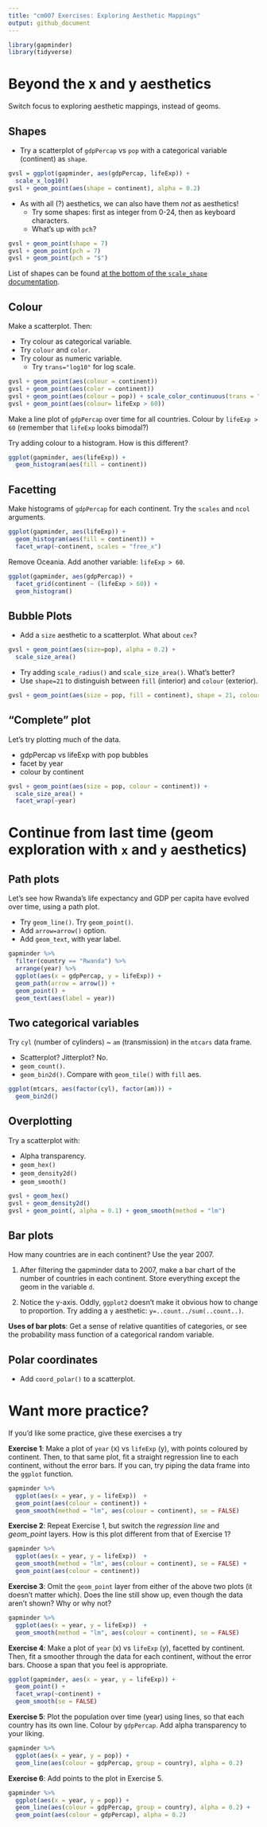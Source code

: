 ```yaml
---
title: "cm007 Exercises: Exploring Aesthetic Mappings"
output: github_document
---
```


```r
library(gapminder)
library(tidyverse)
```


# Beyond the x and y aesthetics

Switch focus to exploring aesthetic mappings, instead of geoms. 

## Shapes

- Try a scatterplot of `gdpPercap` vs `pop` with a categorical variable (continent) as `shape`.
```r
gvsl = ggplot(gapminder, aes(gdpPercap, lifeExp)) +
  scale_x_log10()
gvsl + geom_point(aes(shape = continent), alpha = 0.2)
```

- As with all (?) aesthetics, we can also have them _not_ as aesthetics!
    - Try some shapes: first as integer from 0-24, then as keyboard characters.
    - What's up with `pch`?
    
```r
gvsl + geom_point(shape = 7)
gvsl + geom_point(pch = 7)
gvsl + geom_point(pch = "$")
```

List of shapes can be found [at the bottom of the `scale_shape` documentation](https://ggplot2.tidyverse.org/reference/scale_shape.html).

## Colour

Make a scatterplot. Then:

- Try colour as categorical variable.
- Try `colour` and `color`. 
- Try colour as numeric variable.
    - Try `trans="log10"` for log scale.

```r
gvsl + geom_point(aes(colour = continent))
gvsl + geom_point(aes(color = continent))
gvsl + geom_point(aes(colour = pop)) + scale_color_continuous(trans = "log10")
gvsl + geom_point(aes(colour= lifeExp > 60))
```

Make a line plot of `gdpPercap` over time for all countries. Colour by `lifeExp > 60` (remember that `lifeExp` looks bimodal?)

Try adding colour to a histogram. How is this different?

```r
ggplot(gapminder, aes(lifeExp)) + 
  geom_histogram(aes(fill = continent))
```

## Facetting

Make histograms of `gdpPercap` for each continent. Try the `scales` and `ncol` arguments. 

```r
ggplot(gapminder, aes(lifeExp)) +
  geom_histogram(aes(fill = continent)) + 
  facet_wrap(~continent, scales = "free_x")
```

Remove Oceania. Add another variable: `lifeExp > 60`. 

```r
ggplot(gapminder, aes(gdpPercap)) +
  facet_grid(continent ~ (lifeExp > 60)) +
  geom_histogram()
```

## Bubble Plots

- Add a `size` aesthetic to a scatterplot. What about `cex`?

```r
gvsl + geom_point(aes(size=pop), alpha = 0.2) +
  scale_size_area()
```


- Try adding `scale_radius()` and `scale_size_area()`. What's better?
- Use `shape=21` to distinguish between `fill` (interior) and `colour` (exterior).

```r
gvsl + geom_point(aes(size = pop, fill = continent), shape = 21, colour = "black", alpha = 0.2)
```

## "Complete" plot

Let's try plotting much of the data.

- gdpPercap vs lifeExp with pop bubbles
- facet by year
- colour by continent

```r
gvsl + geom_point(aes(size = pop, colour = continent)) +
  scale_size_area() +
  facet_wrap(~year)
```


# Continue from last time (geom exploration with `x` and `y` aesthetics)

## Path plots

Let's see how Rwanda's life expectancy and GDP per capita have evolved over time, using a path plot.

- Try `geom_line()`. Try `geom_point()`.
- Add `arrow=arrow()` option.
- Add `geom_text`, with year label. 

```r
gapminder %>%
  filter(country == "Rwanda") %>%
  arrange(year) %>%
  ggplot(aes(x = gdpPercap, y = lifeExp)) +
  geom_path(arrow = arrow()) + 
  geom_point() + 
  geom_text(aes(label = year))
```

## Two categorical variables

Try `cyl` (number of cylinders) ~ `am` (transmission) in the `mtcars` data frame.

- Scatterplot? Jitterplot? No.
- `geom_count()`.
- `geom_bin2d()`. Compare with `geom_tile()` with `fill` aes.

```r
ggplot(mtcars, aes(factor(cyl), factor(am))) +
  geom_bin2d()
```

## Overplotting

Try a scatterplot with:

- Alpha transparency.
- `geom_hex()`
- `geom_density2d()`
- `geom_smooth()`

```r
gvsl + geom_hex()
gvsl + geom_density2d()
gvsl + geom_point(, alpha = 0.1) + geom_smooth(method = "lm")
```

## Bar plots

How many countries are in each continent? Use the year 2007.

1. After filtering the gapminder data to 2007, make a bar chart of the number of countries in each continent. Store everything except the geom in the variable `d`.



2. Notice the y-axis. Oddly, `ggplot2` doesn't make it obvious how to change to proportion. Try adding a `y` aesthetic: `y=..count../sum(..count..)`.



__Uses of bar plots__: Get a sense of relative quantities of categories, or see the probability mass function of a categorical random variable.



## Polar coordinates

- Add `coord_polar()` to a scatterplot.


# Want more practice?

If you'd like some practice, give these exercises a try

__Exercise 1__: Make a plot of `year` (x) vs `lifeExp` (y), with points coloured by continent. Then, to that same plot, fit a straight regression line to each continent, without the error bars. If you can, try piping the data frame into the `ggplot` function.

```r
gapminder %>%
  ggplot(aes(x = year, y = lifeExp))  + 
  geom_point(aes(colour = continent)) +
  geom_smooth(method = "lm", aes(colour = continent), se = FALSE)
```

__Exercise 2__: Repeat Exercise 1, but switch the _regression line_ and _geom\_point_ layers. How is this plot different from that of Exercise 1?

```r
gapminder %>%
  ggplot(aes(x = year, y = lifeExp))  + 
  geom_smooth(method = "lm", aes(colour = continent), se = FALSE) + 
  geom_point(aes(colour = continent))
```
__Exercise 3__: Omit the `geom_point` layer from either of the above two plots (it doesn't matter which). Does the line still show up, even though the data aren't shown? Why or why not?

```r
gapminder %>%
  ggplot(aes(x = year, y = lifeExp))  + 
  geom_smooth(method = "lm", aes(colour = continent), se = FALSE)
```

__Exercise 4__: Make a plot of `year` (x) vs `lifeExp` (y), facetted by continent. Then, fit a smoother through the data for each continent, without the error bars. Choose a span that you feel is appropriate.

```r
ggplot(gapminder, aes(x = year, y = lifeExp)) + 
  geom_point() +
  facet_wrap(~continent) +
  geom_smooth(se = FALSE)
```

__Exercise 5__: Plot the population over time (year) using lines, so that each country has its own line. Colour by `gdpPercap`. Add alpha transparency to your liking. 

```r
gapminder %>%
  ggplot(aes(x = year, y = pop)) +
  geom_line(aes(colour = gdpPercap, group = country), alpha = 0.2)
```

__Exercise 6__: Add points to the plot in Exercise 5.

```r
gapminder %>%
  ggplot(aes(x = year, y = pop)) +
  geom_line(aes(colour = gdpPercap, group = country), alpha = 0.2) +
  geom_point(aes(colour = gdpPercap), alpha = 0.2)
```
